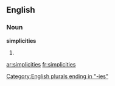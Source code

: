 ==English==

===Noun===
'''simplicities'''

# {{plural of|[[simplicity]]}}

[[Category:English plurals ending in "-ies"]]

[[ar:simplicities]]
[[fr:simplicities]]